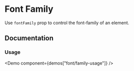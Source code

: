 

# Font Family

Use `fontFamily` prop to control the font-family of an element.

<Scale themeKey="fontFamily" values="fontFamily" />

## Documentation

### Usage

<Demo component={demos["font/family-usage"]} />
